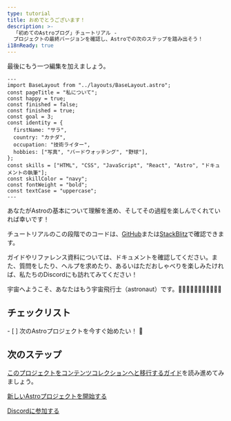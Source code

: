 ```yaml
---
type: tutorial
title: おめでとうございます！
description: >-
  「初めてのAstroブログ」チュートリアル -
  プロジェクトの最終バージョンを確認し、Astroでの次のステップを踏み出そう！
i18nReady: true
---
```



最後にもう一つ編集を加えましょう。

```astro title="src/pages/about.astro" del={5} ins={6}
---
import BaseLayout from "../layouts/BaseLayout.astro";
const pageTitle = "私について";
const happy = true;
const finished = false;
const finished = true;
const goal = 3;
const identity = {
  firstName: "サラ",
  country: "カナダ",
  occupation: "技術ライター",
  hobbies: ["写真", "バードウォッチング", "野球"],
};
const skills = ["HTML", "CSS", "JavaScript", "React", "Astro", "ドキュメントの執筆"];
const skillColor = "navy";
const fontWeight = "bold";
const textCase = "uppercase";
---
```

あなたがAstroの基本について理解を進め、そしてその過程を楽しんでくれていれば幸いです！

チュートリアルのこの段階でのコードは、[GitHub](https://github.com/withastro/blog-tutorial-demo/tree/complete)または[StackBlitz](https://stackblitz.com/github/withastro/blog-tutorial-demo/tree/complete?file=src/pages/index.astro)で確認できます。

ガイドやリファレンス資料については、ドキュメントを確認してください。また、質問をしたり、ヘルプを求めたり、あるいはただおしゃべりを楽しみたければ、私たちのDiscordにも訪れてみてください！

宇宙へようこそ、あなたはもう宇宙飛行士（astronaut）です。👩🏼‍🚀👨🏿‍🚀🧑‍🚀👩🏾‍🚀

<Box icon="check-list">

## チェックリスト

<Checklist>
- [ ] 次のAstroプロジェクトを今すぐ始めたい！ 🚀
</Checklist>
</Box>

## 次のステップ

[このプロジェクトをコンテンツコレクションへと移行するガイド](/ja/guides/content-collections/#ファイルベースのルーティングからの移行)を読み進めてみましょう。

[新しいAstroプロジェクトを開始する](/ja/getting-started/)

[Discordに参加する](https://astro.build/chat)

<CompletionConfetti />

